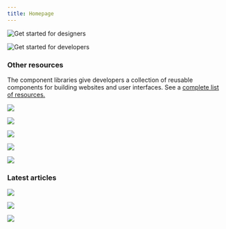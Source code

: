 ```yaml
---
title: Homepage
---
```




<FeatureCard
    href="/getting-started/designers"
    label="Start"
    title="Designing"
    margin="true"
    className="feature-tile--designers">

![Get started for designers](homepage/images/getting-started-designers.png)

</FeatureCard>
<FeatureCard
    href="/getting-started/developers/vanilla"
    label="Start"
    title="Developing"
    className="feature-tile--developers">

![Get started for developers](homepage/images/getting-started-developers.png)

</FeatureCard>

### Other resources

The component libraries give developers a collection of reusable components for
building websites and user interfaces. See a
[complete list of resources.](/resources)

<Row className="tile--resource--no-margin tile--group">
<Column colLg="4" colMd="4" noGutterSm>
  <ResourceCard
    dark="true"
    title="Sketch libraries"
    href="/resources#theme-libraries"
    type="resource">

![](resources/images/sketch-icon.png)

  </ResourceCard>
</Column>
<Column colLg="4" colMd="4"  noGutterSm>
  <ResourceCard
    dark="true"
    title="Carbon Components"
    href="https://github.com/carbon-design-system/carbon/tree/master/packages/components"
    type="resource">

![](resources/images/github-icon-inverted.png)

  </ResourceCard>
</Column>
<Column colLg="4" colMd="4" noGutterSm>
  <ResourceCard
    dark="true"
    title="Carbon Components React"
    href="https://github.com/carbon-design-system/carbon/tree/master/packages/react"
    type="resource">

![](resources/images/github-icon-inverted.png)

  </ResourceCard>
</Column>
<Column colLg="4" colMd="4"  noGutterSm>
  <ResourceCard
    dark="true"
    title="Carbon Components Angular"
    href="https://github.com/ibm/carbon-components-angular"
    type="resource">

![](resources/images/github-icon-inverted.png)

  </ResourceCard>
</Column>
<Column colLg="4" colMd="4" noGutterSm>
  <ResourceCard
    dark="true"
    title="Carbon Components Vue"
    href="https://github.com/carbon-design-system/carbon-components-vue"
    type="resource">

![](resources/images/github-icon-inverted.png)

  </ResourceCard>
</Column>
</Row>

### Latest articles

<Row>
<Column colLg="4" colMd="4" noGutterMdLeft>
<ResourceCard
type="article"
    dark="true"
    title="Carbon June(ish) preview"
    author="Alison Joseph"
    date="June 13, 2019"
    href="https://medium.com/carbondesign/carbon-june-ish-preview-9c5843258933"
    >

![](/resources/images/june_option_3.png)

</ResourceCard>
</Column>
<Column colLg="4" colMd="4"  noGutterMdLeft>
<ResourceCard
    dark="true"
    type="article"
    title="Carbon v10.3.0 (May 2019)"
    author="Josh Black"
    date="June 6, 2019"
    href="https://medium.com/carbondesign/carbon-v10-3-0-may-2019-41b1f970f0ce"
    >

![](resources/images/10_3-image.png)

</ResourceCard>
</Column>
<Column colLg="4" colMd="4"  noGutterMdLeft>
<ResourceCard
    dark="true"
    type="article"
    title="Essentials: Learn to build with Carbon"
    author="Matt Rosno"
    date="May 15, 2019"
    href="https://medium.com/carbondesign/essentials-learn-to-build-with-carbon-1d11ce05125f"
    >

![](/resources/images/code_palette.png)

</ResourceCard>
</Column>
</Row>
